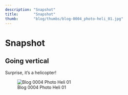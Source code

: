 ```yaml
---
description: "Snapshot"
title:       "Snapshot"
thumb:       "blog/thumbs/blog-0004_photo-heli_01.jpg"
---
```


Snapshot
========

Going vertical
--------------

Surprise, it's a helicopter!

![Blog 0004 Photo Heli 01](/images/blog/blog-0004_photo-heli_01.jpg)
